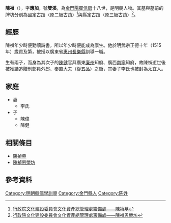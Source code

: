 '''陳禎'''（{{bd|1459年||1526年}}），字'''應加'''，號'''雙溪'''，為[[金門|金門]][[陽翟信房|陽翟信房]]十八世，是明朝人物{{r|楊林}}。其墓與墓前的牌坊分別為國定古蹟（原二級古蹟{{r|楊林}}）<ref>[http://www.hach.gov.tw/hach/frontsite/cultureassets/caseBasicInfoAction.do?method=doViewCaseBasicInfo&caseId=WA09602000419&version=1&assetsClassifyId=1.1&siteId=101 行政院文化建設委員會文化資產總管理處籌備處——陳禎墓]{{dead link|date=2018年5月 |bot=InternetArchiveBot |fix-attempted=yes }}</ref>與縣定古蹟（原三級古蹟{{r|楊林}}）<ref>[http://www.hach.gov.tw/hach/frontsite/cultureassets/caseBasicInfoAction.do?method=doViewCaseBasicInfo&caseId=WA09602000429&version=1&assetsClassifyId=1.1&siteId=101 行政院文化建設委員會文化資產總管理處籌備處——陳禎恩榮坊]{{dead link|date=2018年5月 |bot=InternetArchiveBot |fix-attempted=yes }}</ref>。
== 經歷 ==
陳禎年少時便勤讀詩書，所以年少時便能成為廪生{{r|楊林}}。他於明武宗正德十年（1515年）歲貢及第，被授以廣東省[[惠州|惠州]][[長樂縣|長樂縣]]訓導一職{{r|楊林}}。

生有兩子，而身為其次子的[[陳健_(嘉靖進士)|陳健]]官拜廣東[[廉州|廉州]]知府、廣西[[南寧|南寧]]知府，故陳禎逝世後被獲誥追贈刑部員外郎、奉直大夫（從五品）之銜，其妻子李氏也被封為太宜人{{r|楊林}}。

== 家庭 ==
*妻
**李氏
*子
**陳偉
**陳健

== 相關條目 ==
*[[陳禎墓|陳禎墓]]
*[[陳禎恩榮坊|陳禎恩榮坊]]

== 參考資料 ==
{{reflist|refs=
<ref name="楊林">{{cite book|author=楊天厚、林麗寬 |title=金門匾額人物 |publisher=金門縣文化局 |location=金門縣金門鎮 |isbn=986-00-0724-1 |pages=78－80頁 |date=2005年3月}}</ref>}}

[[Category:明朝縣儒學訓導|Category:明朝縣儒學訓導]]
[[Category:金門縣人|Category:金門縣人]]
[[Category:陈姓|Category:陈姓]]
